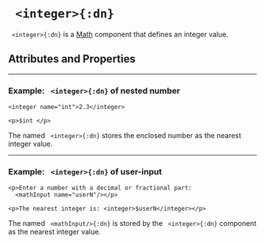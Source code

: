



# ` <integer>{:dn}`


` <integer>{:dn}` is a [Math](../document_structure/essentialConcepts#component-types) 
component that defines an integer value.

## Attributes and Properties 
 <AttrDisplay name='integer'/> 
 <PropDisplay name='integer'/>

---

### Example: ` <integer>{:dn}` of nested number


```doenet-editor-horiz
<integer name="int">2.3</integer>

<p>$int </p>
```



The named ` <integer>{:dn}` stores the enclosed number as the nearest integer value.



---

### Example: ` <integer>{:dn}` of user-input


```doenet-example
<p>Enter a number with a decimal or fractional part:
  <mathInput name="userN"/></p>

<p>The nearest integer is: <integer>$userN</integer></p>
```



The named ` <mathInput/>{:dn}` is stored by the ` <integer>{:dn}` component as 
the nearest integer value.


